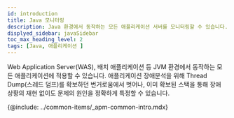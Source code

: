```yaml
---
id: introduction
title: Java 모니터링
description: Java 환경에서 동작하는 모든 애플리케이션 서버를 모니터링할 수 있습니다. 이 문서는 Java 모니터링 상품에 대한 소개 페이지입니다.
displyed_sidebar: javaSidebar
toc_max_heading_level: 2
tags: [Java, 애플리케이션 ]
---
```


Web Application Server(WAS), 배치 애플리케이션 등 JVM 환경에서 동작하는 모든 애플리케이션에 적용할 수 있습니다. 애플리케이션 장애분석을 위해 Thread Dump(스레드 덤프)를 확보하던 번거로움에서 벗어나, 이미 확보된 스택을 통해 장애 상황의 재현 없이도 문제의 원인을 정확하게 특정할 수 있습니다.

{@include: ../common-items/_apm-common-intro.mdx}  